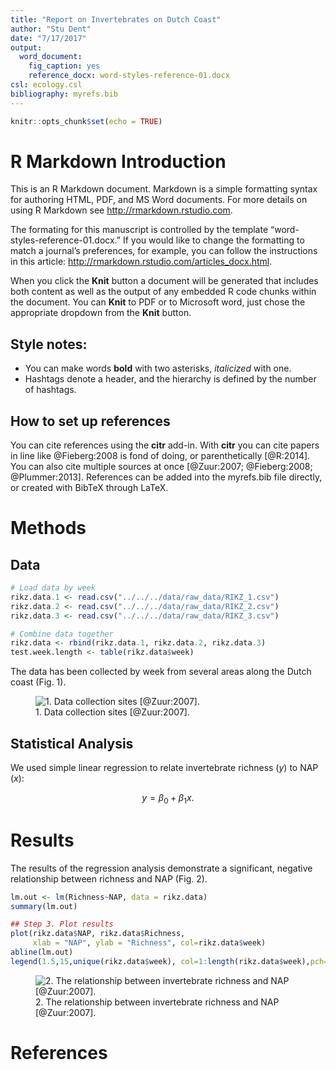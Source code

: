 ```yaml
---
title: "Report on Invertebrates on Dutch Coast"
author: "Stu Dent"
date: "7/17/2017"
output: 
  word_document:
    fig_caption: yes
    reference_docx: word-styles-reference-01.docx
csl: ecology.csl
bibliography: myrefs.bib
---
```


```r
knitr::opts_chunk$set(echo = TRUE)
```

# R Markdown Introduction

This is an R Markdown document. Markdown is a simple formatting syntax for authoring HTML, PDF, and MS Word documents. For more details on using R Markdown see <http://rmarkdown.rstudio.com>.

The formating for this manuscript is controlled by the template "word-styles-reference-01.docx." If you would like to change the formatting to match a journal's preferences, for example, you can follow the instructions in this article:  <http://rmarkdown.rstudio.com/articles_docx.html>.

When you click the **Knit** button a document will be generated that includes both content as well as the output of any embedded R code chunks within the document. You can **Knit** to PDF or to Microsoft word, just chose the appropriate dropdown from the **Knit** button. 

## Style notes:

- You can make words **bold** with two asterisks, *italicized* with one.
- Hashtags denote a header, and the hierarchy is defined by the number of hashtags.

## How to set up references

You can cite references using the **citr** add-in. With **citr** you can cite papers in line like @Fieberg:2008 is fond of doing, or parenthetically [@R:2014]. You can also cite multiple sources at once [@Zuur:2007; @Fieberg:2008; @Plummer:2013]. References can be added into the myrefs.bib file directly, or created with BibTeX through LaTeX. 

# Methods

## Data

```r
# Load data by week
rikz.data.1 <- read.csv("../../../data/raw_data/RIKZ_1.csv")
rikz.data.2 <- read.csv("../../../data/raw_data/RIKZ_2.csv")
rikz.data.3 <- read.csv("../../../data/raw_data/RIKZ_3.csv")

# Combine data together
rikz.data <- rbind(rikz.data.1, rikz.data.2, rikz.data.3)
test.week.length <- table(rikz.data$week)
```

The data has been collected by week from several areas along the Dutch coast (Fig. 1). 

![1. Data collection sites [@Zuur:2007].](report_figures/map.png)

## Statistical Analysis

We used simple linear regression to relate invertebrate richness ($y$) to NAP ($x$):

$$
y = \beta_{0} + \beta_{1}x.
$$

# Results

The results of the regression analysis demonstrate a significant, negative relationship between richness and NAP (Fig. 2).

```r
lm.out <- lm(Richness~NAP, data = rikz.data)
summary(lm.out)
```


```r
## Step 3. Plot results
plot(rikz.data$NAP, rikz.data$Richness,
     xlab = "NAP", ylab = "Richness", col=rikz.data$week)
abline(lm.out)
legend(1.5,15,unique(rikz.data$week), col=1:length(rikz.data$week),pch=1)
```

![2. The relationship between invertebrate richness and NAP [@Zuur:2007].](report_figures/results-1.png)

# References